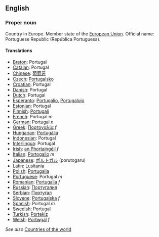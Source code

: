 ==English==

===Proper noun===

Country in Europe. Member state of the [[European Union]]. Official name: Portuguese Republic (República Portuguesa).

====Translations====

*[[Breton]]: Portugal
*[[Catalan]]: Portugal
*[[Chinese]]: [[葡萄牙]]
*[[Czech]]: [[Portugalsko]]
*[[Croatian]]: Portugal
*[[Danish]]: Portugal
*[[Dutch]]: Portugal
*[[Esperanto]]: [[Portugalio]], [[Portugalujo]]
*[[Estonian]]: Portugal
*[[Finnish]]: [[Portugali]]
*[[French]]: Portugal ''m''
*[[German]]: Portugal ''n''
*[[Greek]]: [[Πορτογαλία]] ''f''
*[[Hungarian]]: [[Portugália]]
*[[Indonesian]]: Portugal
*[[Interlingua]]: Portugal
*[[Irish]]: [[an Phortaingéil]] ''f''
*[[Italian]]: [[Portogallo]] ''m''
*[[Japanese]]: [[ポルトガル]] (porutogaru)
*[[Latin]]: [[Lusitania]]
*[[Polish]]: [[Portugalia]]
*[[Portuguese]]: Portugal ''m''
*[[Romanian]]: [[Portugalia]] ''f''
*[[Russian]]: [[Португалия]]
*[[Serbian]]: [[Португал]]
*[[Slovene]]: [[Portugalska]] ''f''
*[[Spanish]]: Portugal ''m''
*[[Swedish]]: Portugal
*[[Turkish]]: [[Portekiz]]
*[[Welsh]]: [[Portwgal]] ''f''

''See also'' [[Countries of the world]]